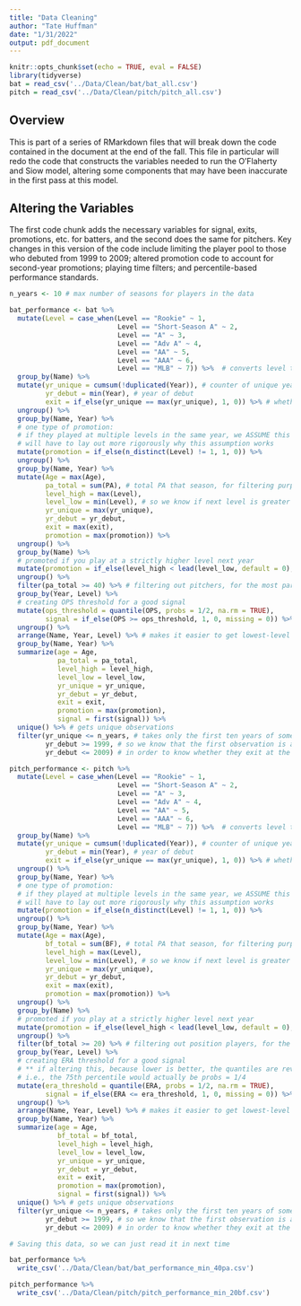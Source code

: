```yaml
---
title: "Data Cleaning"
author: "Tate Huffman"
date: "1/31/2022"
output: pdf_document
---
```


```r
knitr::opts_chunk$set(echo = TRUE, eval = FALSE)
library(tidyverse)
bat = read_csv('../Data/Clean/bat/bat_all.csv')
pitch = read_csv('../Data/Clean/pitch/pitch_all.csv')
```

## Overview

This is part of a series of RMarkdown files that will break down the code contained in the document at the end of the fall. This file in particular will redo the code that constructs the variables needed to run the O'Flaherty and Siow model, altering some components that may have been inaccurate in the first pass at this model. 

## Altering the Variables

The first code chunk adds the necessary variables for signal, exits, promotions, etc. for batters, and the second does the same for pitchers. Key changes in this version of the code include limiting the player pool to those who debuted from 1999 to 2009; altered promotion code to account for second-year promotions; playing time filters; and percentile-based performance standards.

```r

n_years <- 10 # max number of seasons for players in the data

bat_performance <- bat %>%
  mutate(Level = case_when(Level == "Rookie" ~ 1,
                           Level == "Short-Season A" ~ 2,
                           Level == "A" ~ 3,
                           Level == "Adv A" ~ 4,
                           Level == "AA" ~ 5,
                           Level == "AAA" ~ 6,
                           Level == "MLB" ~ 7)) %>%  # converts level to scalar for computation
  group_by(Name) %>% 
  mutate(yr_unique = cumsum(!duplicated(Year)), # counter of unique year played
         yr_debut = min(Year), # year of debut
         exit = if_else(yr_unique == max(yr_unique), 1, 0)) %>% # whether they exited
  ungroup() %>%
  group_by(Name, Year) %>% 
  # one type of promotion:
  # if they played at multiple levels in the same year, we ASSUME this is a promotion
  # will have to lay out more rigorously why this assumption works
  mutate(promotion = if_else(n_distinct(Level) != 1, 1, 0)) %>%
  ungroup() %>%
  group_by(Name, Year) %>% 
  mutate(Age = max(Age),
         pa_total = sum(PA), # total PA that season, for filtering purposes
         level_high = max(Level),
         level_low = min(Level), # so we know if next level is greater (for promotions)
         yr_unique = max(yr_unique),
         yr_debut = yr_debut,
         exit = max(exit),
         promotion = max(promotion)) %>% 
  ungroup() %>% 
  group_by(Name) %>% 
  # promoted if you play at a strictly higher level next year
  mutate(promotion = if_else(level_high < lead(level_low, default = 0), 1, promotion)) %>% 
  ungroup() %>% 
  filter(pa_total >= 40) %>% # filtering out pitchers, for the most part
  group_by(Year, Level) %>% 
  # creating OPS threshold for a good signal
  mutate(ops_threshold = quantile(OPS, probs = 1/2, na.rm = TRUE),
         signal = if_else(OPS >= ops_threshold, 1, 0, missing = 0)) %>% 
  ungroup() %>% 
  arrange(Name, Year, Level) %>% # makes it easier to get lowest-level signal (our signal)
  group_by(Name, Year) %>% 
  summarize(age = Age,
            pa_total = pa_total,
            level_high = level_high,
            level_low = level_low,
            yr_unique = yr_unique,
            yr_debut = yr_debut,
            exit = exit,
            promotion = max(promotion),
            signal = first(signal)) %>% 
  unique() %>% # gets unique observations
  filter(yr_unique <= n_years, # takes only the first ten years of someone's career
         yr_debut >= 1999, # so we know that the first observation is a debut
         yr_debut <= 2009) # in order to know whether they exit at the end

```

```r

pitch_performance <- pitch %>%
  mutate(Level = case_when(Level == "Rookie" ~ 1,
                           Level == "Short-Season A" ~ 2,
                           Level == "A" ~ 3,
                           Level == "Adv A" ~ 4,
                           Level == "AA" ~ 5,
                           Level == "AAA" ~ 6,
                           Level == "MLB" ~ 7)) %>%  # converts level to scalar for computation
  group_by(Name) %>% 
  mutate(yr_unique = cumsum(!duplicated(Year)), # counter of unique year played
         yr_debut = min(Year), # year of debut
         exit = if_else(yr_unique == max(yr_unique), 1, 0)) %>% # whether they exited
  ungroup() %>%
  group_by(Name, Year) %>% 
  # one type of promotion:
  # if they played at multiple levels in the same year, we ASSUME this is a promotion
  # will have to lay out more rigorously why this assumption works
  mutate(promotion = if_else(n_distinct(Level) != 1, 1, 0)) %>%
  ungroup() %>%
  group_by(Name, Year) %>% 
  mutate(Age = max(Age),
         bf_total = sum(BF), # total PA that season, for filtering purposes
         level_high = max(Level),
         level_low = min(Level), # so we know if next level is greater (for promotions)
         yr_unique = max(yr_unique),
         yr_debut = yr_debut,
         exit = max(exit),
         promotion = max(promotion)) %>% 
  ungroup() %>% 
  group_by(Name) %>% 
  # promoted if you play at a strictly higher level next year
  mutate(promotion = if_else(level_high < lead(level_low, default = 0), 1, promotion)) %>% 
  ungroup() %>% 
  filter(bf_total >= 20) %>% # filtering out position players, for the most part
  group_by(Year, Level) %>% 
  # creating ERA threshold for a good signal
  # ** if altering this, because lower is better, the quantiles are reversed **
  # i.e., the 75th percentile would actually be probs = 1/4
  mutate(era_threshold = quantile(ERA, probs = 1/2, na.rm = TRUE),
         signal = if_else(ERA <= era_threshold, 1, 0, missing = 0)) %>% 
  ungroup() %>% 
  arrange(Name, Year, Level) %>% # makes it easier to get lowest-level signal (our signal)
  group_by(Name, Year) %>% 
  summarize(age = Age,
            bf_total = bf_total,
            level_high = level_high,
            level_low = level_low,
            yr_unique = yr_unique,
            yr_debut = yr_debut,
            exit = exit,
            promotion = max(promotion),
            signal = first(signal)) %>% 
  unique() %>% # gets unique observations
  filter(yr_unique <= n_years, # takes only the first ten years of someone's career
         yr_debut >= 1999, # so we know that the first observation is a debut
         yr_debut <= 2009) # in order to know whether they exit at the end

```

```r

# Saving this data, so we can just read it in next time

bat_performance %>% 
  write_csv('../Data/Clean/bat/bat_performance_min_40pa.csv')

pitch_performance %>% 
  write_csv('../Data/Clean/pitch/pitch_performance_min_20bf.csv')

```

